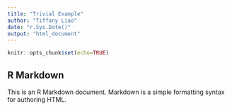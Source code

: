 ```yaml
---
title: "Trivial Example"
author: "Tiffany Liao"
date: "r.Sys.Date()"
output: "html_document"
---
```

```r
knitr::opts_chunk$set(echo=TRUE)
```


## R Markdown

This is an R Markdown document. Markdown is a simple formatting syntax for authoring HTML.

